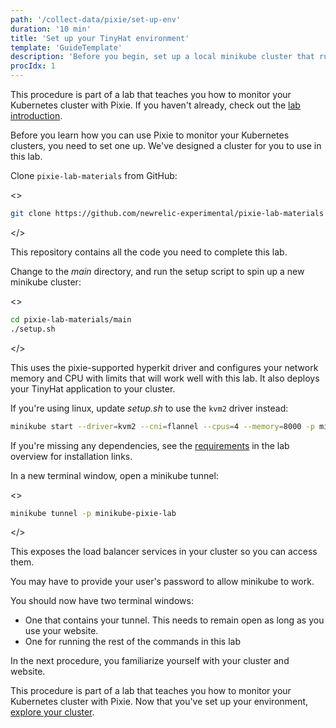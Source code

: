 ```yaml
---
path: '/collect-data/pixie/set-up-env'
duration: '10 min'
title: 'Set up your TinyHat environment'
template: 'GuideTemplate'
description: 'Before you begin, set up a local minikube cluster that runs your TinyHat application.'
procIdx: 1
---
```


<Callout variant="course" title="lab">

This procedure is part of a lab that teaches you how to monitor your Kubernetes cluster with Pixie. If you haven't already, check out the [lab introduction](/collect-data/pixie).

</Callout>

Before you learn how you can use Pixie to monitor your Kubernetes clusters, you need to set one up. We've designed a cluster for you to use in this lab.

<Steps>

<Step>

Clone `pixie-lab-materials` from GitHub:

<>

```bash
git clone https://github.com/newrelic-experimental/pixie-lab-materials
```

</>

This repository contains all the code you need to complete this lab.

</Step>

<Step>

Change to the _main_ directory, and run the setup script to spin up a new minikube cluster:

<>

```bash
cd pixie-lab-materials/main
./setup.sh
```

</>

This uses the pixie-supported hyperkit driver and configures your network memory and CPU with limits that will work well with this lab. It also deploys your TinyHat application to your cluster.

<Callout variant="tip">

If you're using linux, update _setup.sh_ to use the `kvm2` driver instead:

```bash
minikube start --driver=kvm2 --cni=flannel --cpus=4 --memory=8000 -p minikube-pixie-lab
```

If you're missing any dependencies, see the [requirements](/collect-data/pixie/#requirements) in the lab overview for installation links.

</Callout>

</Step>

<Step>

In a new terminal window, open a minikube tunnel:

<>

```bash
minikube tunnel -p minikube-pixie-lab
```

</>

This exposes the load balancer services in your cluster so you can access them.

<Callout variant="important">

You may have to provide your user's password to allow minikube to work.

</Callout>

</Step>

</Steps>

You should now have two terminal windows:

- One that contains your tunnel. This needs to remain open as long as you use your website.
- One for running the rest of the commands in this lab

In the next procedure, you familiarize yourself with your cluster and website.

<Callout variant="course" title="lab">

This procedure is part of a lab that teaches you how to monitor your Kubernetes cluster with Pixie. Now that you've set up your environment, [explore your cluster](/collect-data/pixie/explore-cluster).

</Callout>
